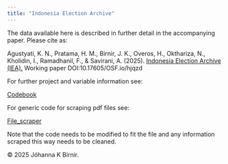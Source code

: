 ```yaml
---
title: "Indonesia Election Archive"
---
```


The data available here is described in further detail in the accompanying paper.  Please cite as:

Agustyati, K. N., Pratama, H. M., Birnir, J. K., Overos, H., Okthariza, N., Kholidin, I., Ramadhanil, F., & Savirani, A. (2025). [Indonesia Election Archive (IEA).](IEA.pdf) Working paper DOI:10.17605/OSF.io/hjqzd

For further project and variable information see:

[Codebook](Codebook.pdf)

For generic code for scraping pdf files see:

[File_scraper](generic_scraping.py)

Note that the code needs to be modified to fit the file and any information scraped this way needs to be cleaned.

© 2025 Jóhanna K Birnir.
